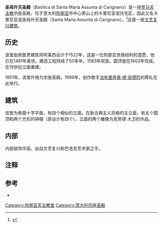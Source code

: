 {{Infobox religious building
| building_name         =圣母升天圣殿<br><small>（Basilica di Santa Maria Assunta）</small>
| image                 = Genova - Basilica di Carignano-Commons.jpg
| image_size            =250px
| location              = 意大利[[热那亚|热那亚]]
| geo                   = {{coord|44|24|07.33|N|8|56|06.35|E|scale:2500|display=title}}
| religious_affiliation =[[罗马天主教|罗马天主教]]
| consecration_year     = 1951
| architecture_style    = 文艺复兴
| facade_direction      =
| groundbreaking        = 1522
| year_completed        = 19c
}}
'''圣母升天圣殿'''（Basilica di Santa Maria Assunta di Carignano）是一座[[罗马天主教|罗马天主教]]宗座圣殿，位于意大利[[热那亚|热那亚]]市中心旁山上的卡里尼亚诺住宅区，因此又名卡里尼亚诺圣母升天圣殿（Santa Maria Assunta di Carignano）。<ref>{{Cite web |url=http://www.diocesi.genova.it/documenti.php?idd=203&parrocchia=188 |title=Archdiocesis website for this church |accessdate=2014-12-30 |archive-date=2012-02-12 |archive-url=https://web.archive.org/web/20120212064221/http://www.diocesi.genova.it/documenti.php?idd=203 |dead-url=no }}</ref>这是一座[[文艺复兴建筑|文艺复兴建筑]]。

==历史==
该堂由佩鲁贾建筑师阿莱西设计于1522年，这是一位热那亚贵族绍利的遗愿，他已在1481年离世。建造工程持续了50多年。1583年祝圣。圆顶是在1603年完成。在19世纪立面重建。

1951年，该堂升格为宗座圣殿。1999年，创作歌手[[法布里奇奥·德·安德烈|法布里奇奥·德·安德烈]]的葬礼在此举行。

==建筑==
该堂为希腊十字平面，有四个相似的立面。在新古典主义风格的主立面，有五个圆顶和两个方形的钟楼（原设计有四个）。立面的两个雕像为克劳德·大卫的作品。

==内部==
内部装饰华丽，出自文艺复兴和巴洛克艺术家之手。

== 注释 ==

{{Reflist|2}}

==参考==
*{{cite book|author=Preste, Torti, Viazzi|title=Sei itinerari in Portoria|publisher= Samizdat|location= Genoa|year= 1997|page=119}}

[[Category:热那亚天主教堂|Category:热那亚天主教堂]]
[[Category:意大利宗座圣殿|Category:意大利宗座圣殿]]